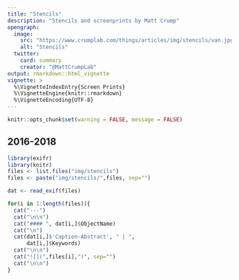 ```yaml
---
title: "Stencils"
description: "Stencils and screenprints by Matt Crump"
opengraph:
  image: 
    src: "https://www.crumplab.com/things/articles/img/stencils/van.jpg"
    alt: "Stencils"
  twitter:
    card: summary
    creator: "@MattCrumpLab"
output: rmarkdown::html_vignette
vignette: >
  %\VignetteIndexEntry{Screen Prints}
  %\VignetteEngine{knitr::rmarkdown}
  %\VignetteEncoding{UTF-8}
---
```



```r
knitr::opts_chunk$set(warning = FALSE, message = FALSE)
```

## 2016-2018

```r
library(exifr)
library(knitr)
files <- list.files("img/stencils")
files <- paste("img/stencils/",files, sep="")

dat <- read_exif(files)

for(i in 1:length(files)){
  cat("---")
  cat("\n\n")
  cat("#### ", dat[i,]$ObjectName)
  cat("\n")
  cat(dat[i,]$'Caption-Abstract', " | ",
      dat[i,]$Keywords)
  cat("\n\n")
  cat("![](",files[i],")", sep="")
  cat("\n\n")
}
```




